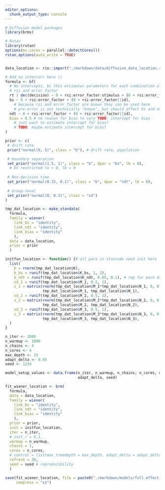 ```yaml
---
editor_options:
  chunk_output_type: console
---
```

```r
# Diffusion model packages
library(brms)

# Rstan
library(rstan)
options(mc.cores = parallel::detectCores())
rstan_options(auto_write = TRUE)
```

```r

```

```r
data_location <- rio::import("./markdown/data/diffusion_data_location.rdata")
```

```r
# Add no intercorr here ||
formula <- bf(
  # No intercepts, bc this estimates parameters for each combination of
  # rsi and error_factor
  rt | dec(decision) ~ 0 + rsi:error_factor:stimulus + (0 + rsi:error_factor:stimulus||id),
  bs ~ 0 + rsi:error_factor + (0 + rsi:error_factor||id),
    # because rsi and error_factor are known they can be used here
    # pre-error is not technically "known", but should affect bs and ndt nonetheless
  ndt ~ 0 + rsi:error_factor + (0 + rsi:error_factor||id),
  bias = 0.5 # no reason for bias to vary TODO: intercept for bias
    # just want to estimate intercept for bias?
    # TODO: maybe estimate intercept for bias? 
)
```

```r
prior <- c(
 # drift rate
 prior("normal(0, 5)", class = "b"), # drift rate, population

 # boundary separation
 set_prior("normal(1.5, 1)", class = "b", dpar = "bs", lb = 0), 
  # bs restricted to > 0, lb = 0
 
 # Non-decision time
 set_prior("normal(0.15, 0.1)", class = "b", dpar = "ndt", lb = 0),
 
 # Group-level
 set_prior("normal(0, 0.3)", class = "sd")
)
```

```r
tmp_dat_location <- make_standata(
  formula, 
  family = wiener(
    link_bs = "identity", 
    link_ndt = "identity",
    link_bias = "identity"
    ),
  data = data_location,
  prior = prior
  )
```

```r
initfun_location <- function() {# all pars in stancode need init here
  list(
    b = rnorm(tmp_dat_location$K),
    b_bs = runif(tmp_dat_location$K_bs, 1, 2),
    b_ndt = runif(tmp_dat_location$K_ndt, 0.05, 0.1), # rep for each dim in ndt
    sd_1 = runif(tmp_dat_location$M_1, 0.5, 1),
    z_1 = matrix(rnorm(tmp_dat_location$M_1*tmp_dat_location$N_1, 0, 0.01),
                 tmp_dat_location$M_1, tmp_dat_location$N_1),
    sd_2 = runif(tmp_dat_location$M_2, 0.5, 1),
    z_2 = matrix(rnorm(tmp_dat_location$M_2*tmp_dat_location$N_2, 0, 0.01),
                 tmp_dat_location$M_2, tmp_dat_location$N_2),
    sd_3 = runif(tmp_dat_location$M_3, 0.5, 1),
    z_3 = matrix(rnorm(tmp_dat_location$M_3*tmp_dat_location$N_3, 0, 0.01),
                 tmp_dat_location$M_3, tmp_dat_location$N_3),
  )
}
```

```r
n_iter <- 2000
n_warmup <- 1000
n_chains <- 4
n_cores <- 4
max_depth <- 15
adapt_delta <- 0.95
seed <- 1234

model_setup_values <- data.frame(n_iter, n_warmup, n_chains, n_cores, max_depth,
                                 adapt_delta, seed)
```

```r
fit_wiener_location <- brm(
  formula, 
  data = data_location,
  family = wiener(
    link_bs = "identity", 
    link_ndt = "identity",
    link_bias = "identity"
    ),
  prior = prior, 
  init = initfun_location,
  iter = n_iter, 
  # init_r = 0.1,
  warmup = n_warmup, 
  chains = 1,
  cores = n_cores, 
  # control = list(max_treedepth = max_depth, adapt_delta = adapt_delta),
  refresh = 20,
  seed = seed # reproducibility
  )
```

```r
save(fit_wiener_location, file = paste0("./markdown/models/full_effect_location_", Sys.Date(), ".rda"),
     compress = "xz")
```
